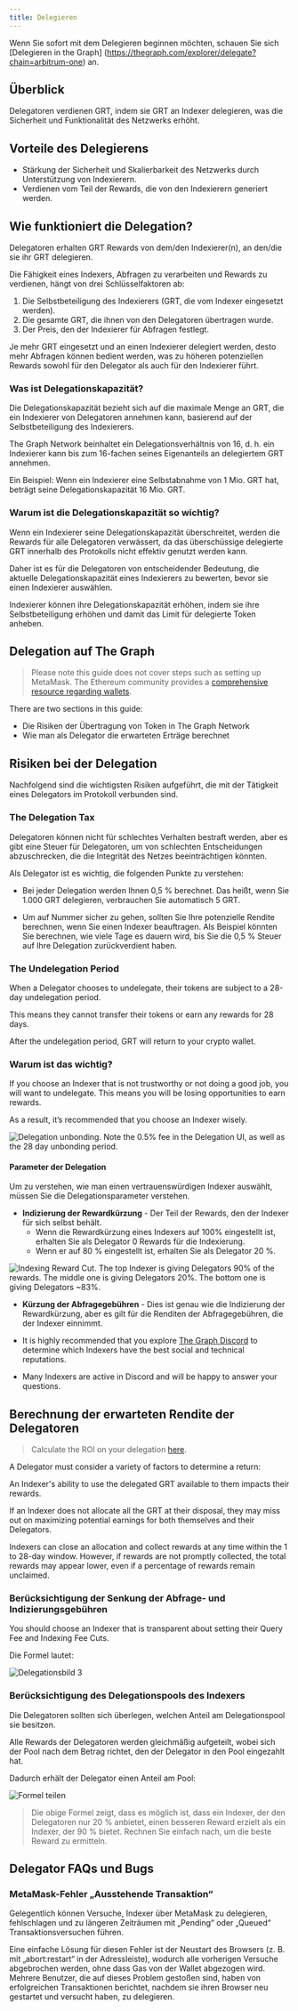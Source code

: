 ```yaml
---
title: Delegieren
---
```


Wenn Sie sofort mit dem Delegieren beginnen möchten, schauen Sie sich [Delegieren in the Graph] (https://thegraph.com/explorer/delegate?chain=arbitrum-one) an.

## Überblick

Delegatoren verdienen GRT, indem sie GRT an Indexer delegieren, was die Sicherheit und Funktionalität des Netzwerks erhöht.

<VideoEmbed title="What is Delegating?" youtube="VACg8bitnVc" />

## Vorteile des Delegierens

- Stärkung der Sicherheit und Skalierbarkeit des Netzwerks durch Unterstützung von Indexierern.
- Verdienen vom Teil der Rewards, die von den Indexierern generiert werden.

## Wie funktioniert die Delegation?

Delegatoren erhalten GRT Rewards von dem/den Indexierer(n), an den/die sie ihr GRT delegieren.

Die Fähigkeit eines Indexers, Abfragen zu verarbeiten und Rewards zu verdienen, hängt von drei Schlüsselfaktoren ab:

1. Die Selbstbeteiligung des Indexierers (GRT, die vom Indexer eingesetzt werden).
2. Die gesamte GRT, die ihnen von den Delegatoren übertragen wurde.
3. Der Preis, den der Indexierer für Abfragen festlegt.

Je mehr GRT eingesetzt und an einen Indexierer delegiert werden, desto mehr Abfragen können bedient werden, was zu höheren potenziellen Rewards sowohl für den Delegator als auch für den Indexierer führt.

### Was ist Delegationskapazität?

Die Delegationskapazität bezieht sich auf die maximale Menge an GRT, die ein Indexierer von Delegatoren annehmen kann, basierend auf der Selbstbeteiligung des Indexierers.

The Graph Network beinhaltet ein Delegationsverhältnis von 16, d. h. ein Indexierer kann bis zum 16-fachen seines Eigenanteils an delegiertem GRT annehmen.

Ein Beispiel: Wenn ein Indexierer eine Selbstabnahme von 1 Mio. GRT hat, beträgt seine Delegationskapazität 16 Mio. GRT.

### Warum ist die Delegationskapazität so wichtig?

Wenn ein Indexierer seine Delegationskapazität überschreitet, werden die Rewards für alle Delegatoren verwässert, da das überschüssige delegierte GRT innerhalb des Protokolls nicht effektiv genutzt werden kann.

Daher ist es für die Delegatoren von entscheidender Bedeutung, die aktuelle Delegationskapazität eines Indexierers zu bewerten, bevor sie einen Indexierer auswählen.

Indexierer können ihre Delegationskapazität erhöhen, indem sie ihre Selbstbeteiligung erhöhen und damit das Limit für delegierte Token anheben.

## Delegation auf The Graph

<VideoEmbed title="How to Acquire GRT" youtube="HVyIrMcNu7I" />

> Please note this guide does not cover steps such as setting up MetaMask. The Ethereum community provides a [comprehensive resource regarding wallets](https://ethereum.org/en/wallets/).

There are two sections in this guide:

- Die Risiken der Übertragung von Token in The Graph Network
- Wie man als Delegator die erwarteten Erträge berechnet

## Risiken bei der Delegation

Nachfolgend sind die wichtigsten Risiken aufgeführt, die mit der Tätigkeit eines Delegators im Protokoll verbunden sind.

### The Delegation Tax

Delegatoren können nicht für schlechtes Verhalten bestraft werden, aber es gibt eine Steuer für Delegatoren, um von schlechten Entscheidungen abzuschrecken, die die Integrität des Netzes beeinträchtigen könnten.

Als Delegator ist es wichtig, die folgenden Punkte zu verstehen:

- Bei jeder Delegation werden Ihnen 0,5 % berechnet. Das heißt, wenn Sie 1.000 GRT delegieren, verbrauchen Sie automatisch 5 GRT.

- Um auf Nummer sicher zu gehen, sollten Sie Ihre potenzielle Rendite berechnen, wenn Sie einen Indexer beauftragen. Als Beispiel könnten Sie berechnen, wie viele Tage es dauern wird, bis Sie die 0,5 % Steuer auf Ihre Delegation zurückverdient haben.

### The Undelegation Period

When a Delegator chooses to undelegate, their tokens are subject to a 28-day undelegation period.

This means they cannot transfer their tokens or earn any rewards for 28 days.

After the undelegation period, GRT will return to your crypto wallet.

### Warum ist das wichtig?

If you choose an Indexer that is not trustworthy or not doing a good job, you will want to undelegate. This means you will be losing opportunities to earn rewards.

As a result, it’s recommended that you choose an Indexer wisely.

![Delegation unbonding. Note the 0.5% fee in the Delegation UI, as well as the 28 day unbonding period.](/img/Delegation-Unbonding.png)

#### Parameter der Delegation

Um zu verstehen, wie man einen vertrauenswürdigen Indexer auswählt, müssen Sie die Delegationsparameter verstehen.

- **Indizierung der Rewardkürzung** - Der Teil der Rewards, den der Indexer für sich selbst behält.
  - Wenn die Rewardkürzung eines Indexers auf 100% eingestellt ist, erhalten Sie als Delegator 0 Rewards für die Indexierung.
  - Wenn er auf 80 % eingestellt ist, erhalten Sie als Delegator 20 %.

![Indexing Reward Cut. The top Indexer is giving Delegators 90% of the rewards. The middle one is giving Delegators 20%. The bottom one is giving Delegators ~83%.](/img/Indexing-Reward-Cut.png)

- **Kürzung der Abfragegebühren** - Dies ist genau wie die Indizierung der Rewardkürzung, aber es gilt für die Renditen der Abfragegebühren, die der Indexer einnimmt.

- It is highly recommended that you explore [The Graph Discord](https://discord.gg/graphprotocol) to determine which Indexers have the best social and technical reputations.

- Many Indexers are active in Discord and will be happy to answer your questions.

## Berechnung der erwarteten Rendite der Delegatoren

> Calculate the ROI on your delegation [here](https://thegraph.com/explorer/delegate?chain=arbitrum-one).

A Delegator must consider a variety of factors to determine a return:

An Indexer's ability to use the delegated GRT available to them impacts their rewards.

If an Indexer does not allocate all the GRT at their disposal, they may miss out on maximizing potential earnings for both themselves and their Delegators.

Indexers can close an allocation and collect rewards at any time within the 1 to 28-day window. However, if rewards are not promptly collected, the total rewards may appear lower, even if a percentage of rewards remain unclaimed.

### Berücksichtigung der Senkung der Abfrage- und Indizierungsgebühren

You should choose an Indexer that is transparent about setting their Query Fee and Indexing Fee Cuts.

Die Formel lautet:

![Delegationsbild 3](/img/Delegation-Reward-Formula.png)

### Berücksichtigung des Delegationspools des Indexers

<VideoEmbed title="How to Choose the Right Indexer for Your Delegation" youtube="G0HyUZ0m_Q8" />

Die Delegatoren sollten sich überlegen, welchen Anteil am Delegationspool sie besitzen.

Alle Rewards der Delegatoren werden gleichmäßig aufgeteilt, wobei sich der Pool nach dem Betrag richtet, den der Delegator in den Pool eingezahlt hat.

Dadurch erhält der Delegator einen Anteil am Pool:

![Formel teilen](/img/Share-Forumla.png)

> Die obige Formel zeigt, dass es möglich ist, dass ein Indexer, der den Delegatoren nur 20 % anbietet, einen besseren Reward erzielt als ein Indexer, der 90 % bietet. Rechnen Sie einfach nach, um die beste Reward zu ermitteln.

## Delegator FAQs und Bugs

### MetaMask-Fehler „Ausstehende Transaktion“

Gelegentlich können Versuche, Indexer über MetaMask zu delegieren, fehlschlagen und zu längeren Zeiträumen mit „Pending“ oder „Queued“ Transaktionsversuchen führen.

Eine einfache Lösung für diesen Fehler ist der Neustart des Browsers (z. B. mit „abort:restart“ in der Adressleiste), wodurch alle vorherigen Versuche abgebrochen werden, ohne dass Gas von der Wallet abgezogen wird. Mehrere Benutzer, die auf dieses Problem gestoßen sind, haben von erfolgreichen Transaktionen berichtet, nachdem sie ihren Browser neu gestartet und versucht haben, zu delegieren.
